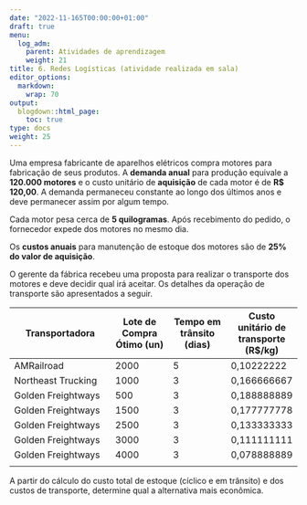 ```yaml
---
date: "2022-11-165T00:00:00+01:00"
draft: true
menu:
  log_adm:
    parent: Atividades de aprendizagem
    weight: 21
title: 6. Redes Logísticas (atividade realizada em sala)
editor_options: 
  markdown: 
    wrap: 70
output: 
  blogdown::html_page:
    toc: true
type: docs
weight: 25
---
```


Uma empresa fabricante de aparelhos elétricos compra motores para fabricação de seus produtos. A **demanda anual** para produção equivale a **120.000 motores** e o custo unitário de **aquisição** de cada motor é de **R$ 120,00**. A demanda permaneceu constante ao longo dos últimos anos e deve permanecer assim por algum tempo.

Cada motor pesa cerca de **5 quilogramas**. Após recebimento do pedido, o fornecedor expede dos motores no mesmo dia.

Os **custos anuais** para manutenção de estoque dos motores são de **25% do valor de aquisição**. 

O gerente da fábrica recebeu uma proposta para realizar o transporte dos motores e deve decidir qual irá aceitar. Os detalhes da operação de transporte são apresentados a seguir. 

|Transportadora |	Lote de Compra Ótimo (un)	|Tempo em trânsito (dias)	|Custo unitário de transporte (R$/kg)|
|------------|-------|-------|--------|
|AMRailroad	|2000	|5	|0,10222222|
|Northeast Trucking|	1000	|3	|0,166666667|
|Golden Freightways|	500|	3	|0,188888889|
|Golden Freightways|	1500|	3	|0,177777778|
|Golden Freightways|	2500|	3	|0,133333333|
|Golden Freightways|	3000|	3	|0,111111111|
|Golden Freightways|	4000|	3	|0,078888889
|

A partir do cálculo do custo total de estoque (cíclico e em trânsito) e dos custos de transporte, determine qual a alternativa mais econômica. 

